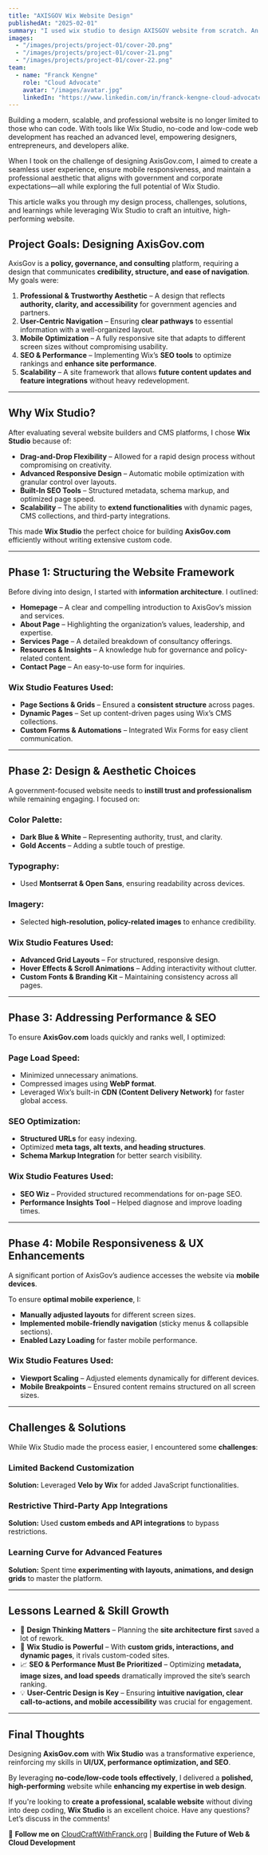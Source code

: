 ---
title: "AXISGOV Wix Website Design"
publishedAt: "2025-02-01"
summary: "I used wix studio to design AXISGOV website from scratch. An interesting journey with modern designs."
images:
  - "/images/projects/project-01/cover-20.png"
  - "/images/projects/project-01/cover-21.png"
  - "/images/projects/project-01/cover-22.png"
team:
  - name: "Franck Kengne"
    role: "Cloud Advocate"
    avatar: "/images/avatar.jpg"
    linkedIn: "https://www.linkedin.com/in/franck-kengne-cloud-advocate-0822a6233/"
---

Building a modern, scalable, and professional website is no longer limited to those who can code. With tools like Wix Studio, no-code and low-code web development has reached an advanced level, empowering designers, entrepreneurs, and developers alike.

When I took on the challenge of designing AxisGov.com, I aimed to create a seamless user experience, ensure mobile responsiveness, and maintain a professional aesthetic that aligns with government and corporate expectations—all while exploring the full potential of Wix Studio.

This article walks you through my design process, challenges, solutions, and learnings while leveraging Wix Studio to craft an intuitive, high-performing website.

## Project Goals: Designing AxisGov.com

AxisGov is a **policy, governance, and consulting** platform, requiring a design that communicates **credibility, structure, and ease of navigation**. My goals were:

1. **Professional & Trustworthy Aesthetic** – A design that reflects **authority, clarity, and accessibility** for government agencies and partners.
2. **User-Centric Navigation** – Ensuring **clear pathways** to essential information with a well-organized layout.
3. **Mobile Optimization** – A fully responsive site that adapts to different screen sizes without compromising usability.
4. **SEO & Performance** – Implementing Wix’s **SEO tools** to optimize rankings and **enhance site performance**.
5. **Scalability** – A site framework that allows **future content updates and feature integrations** without heavy redevelopment.

---

## Why Wix Studio?

After evaluating several website builders and CMS platforms, I chose **Wix Studio** because of:

- **Drag-and-Drop Flexibility** – Allowed for a rapid design process without compromising on creativity.
- **Advanced Responsive Design** – Automatic mobile optimization with granular control over layouts.
- **Built-In SEO Tools** – Structured metadata, schema markup, and optimized page speed.
- **Scalability** – The ability to **extend functionalities** with dynamic pages, CMS collections, and third-party integrations.

This made **Wix Studio** the perfect choice for building **AxisGov.com** efficiently without writing extensive custom code.

---

## Phase 1: Structuring the Website Framework

Before diving into design, I started with **information architecture**. I outlined:

- **Homepage** – A clear and compelling introduction to AxisGov’s mission and services.
- **About Page** – Highlighting the organization’s values, leadership, and expertise.
- **Services Page** – A detailed breakdown of consultancy offerings.
- **Resources & Insights** – A knowledge hub for governance and policy-related content.
- **Contact Page** – An easy-to-use form for inquiries.

### Wix Studio Features Used:
- **Page Sections & Grids** – Ensured a **consistent structure** across pages.
- **Dynamic Pages** – Set up content-driven pages using Wix’s CMS collections.
- **Custom Forms & Automations** – Integrated Wix Forms for easy client communication.

---

## Phase 2: Design & Aesthetic Choices

A government-focused website needs to **instill trust and professionalism** while remaining engaging. I focused on:

### Color Palette:
- **Dark Blue & White** – Representing authority, trust, and clarity.
- **Gold Accents** – Adding a subtle touch of prestige.

### Typography:
- Used **Montserrat & Open Sans**, ensuring readability across devices.

### Imagery:
- Selected **high-resolution, policy-related images** to enhance credibility.

### Wix Studio Features Used:
- **Advanced Grid Layouts** – For structured, responsive design.
- **Hover Effects & Scroll Animations** – Adding interactivity without clutter.
- **Custom Fonts & Branding Kit** – Maintaining consistency across all pages.

---

## Phase 3: Addressing Performance & SEO

To ensure **AxisGov.com** loads quickly and ranks well, I optimized:

### Page Load Speed:
- Minimized unnecessary animations.
- Compressed images using **WebP format**.
- Leveraged Wix’s built-in **CDN (Content Delivery Network)** for faster global access.

### SEO Optimization:
- **Structured URLs** for easy indexing.
- Optimized **meta tags, alt texts, and heading structures**.
- **Schema Markup Integration** for better search visibility.

### Wix Studio Features Used:
- **SEO Wiz** – Provided structured recommendations for on-page SEO.
- **Performance Insights Tool** – Helped diagnose and improve loading times.

---

## Phase 4: Mobile Responsiveness & UX Enhancements

A significant portion of AxisGov’s audience accesses the website via **mobile devices**.

To ensure **optimal mobile experience**, I:
- **Manually adjusted layouts** for different screen sizes.
- **Implemented mobile-friendly navigation** (sticky menus & collapsible sections).
- **Enabled Lazy Loading** for faster mobile performance.

### Wix Studio Features Used:
- **Viewport Scaling** – Adjusted elements dynamically for different devices.
- **Mobile Breakpoints** – Ensured content remains structured on all screen sizes.

---

## Challenges & Solutions

While Wix Studio made the process easier, I encountered some **challenges**:

### Limited Backend Customization  
**Solution:** Leveraged **Velo by Wix** for added JavaScript functionalities.

### Restrictive Third-Party App Integrations  
**Solution:** Used **custom embeds and API integrations** to bypass restrictions.

### Learning Curve for Advanced Features  
**Solution:** Spent time **experimenting with layouts, animations, and design grids** to master the platform.

---

## Lessons Learned & Skill Growth

- 🚀 **Design Thinking Matters** – Planning the **site architecture first** saved a lot of rework.
- 🎨 **Wix Studio is Powerful** – With **custom grids, interactions, and dynamic pages**, it rivals custom-coded sites.
- 📈 **SEO & Performance Must Be Prioritized** – Optimizing **metadata, image sizes, and load speeds** dramatically improved the site’s search ranking.
- 💡 **User-Centric Design is Key** – Ensuring **intuitive navigation, clear call-to-actions, and mobile accessibility** was crucial for engagement.

---

## Final Thoughts

Designing **AxisGov.com** with **Wix Studio** was a transformative experience, reinforcing my skills in **UI/UX, performance optimization, and SEO**.

By leveraging **no-code/low-code tools effectively**, I delivered a **polished, high-performing** website while **enhancing my expertise in web design**.

If you're looking to **create a professional, scalable website** without diving into deep coding, **Wix Studio** is an excellent choice. Have any questions? Let’s discuss in the comments!

📢 **Follow me on** [CloudCraftWithFranck.org](https://cloudcraftwithfranck.org) | **Building the Future of Web & Cloud Development**